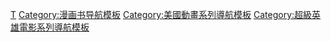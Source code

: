 {{Navbox
| name  = 忍者龜
| title = [[忍者龜]]
| state = {{{state|autocollapse}}}
| bodyclass  = hlist
| basestyle  = background: #89D33C;
| groupstyle = background: #C2E23D;

| above = 
;創作者
: [[凱文·伊斯特曼]]
: [[彼得·萊爾德]]

| group2     = [[忍者龜角色列表|角色]]<br>({{small|[[忍者龜角色登場列表|登場]]}})
| list2      =
  {{Navbox|child
  | groupstyle = background:#C2E23D;

  | group1 = 烏龜
  | list1  = 
* [[李奧納多 (忍者龜)|李奧納多]]
* {{link-en|多納太羅 (忍者龜)|Donatello (Teenage Mutant Ninja Turtles)|多納太羅}}
* {{link-en|米開朗基羅 (忍者龜)|Michelangelo (Teenage Mutant Ninja Turtles)|米開朗基羅}}
* [[拉斐爾 (忍者龜)|拉斐爾]]

  | group2 = 配角
  | list2  = 
* {{link-en|史林特 (忍者龜)|Splinter (Teenage Mutant Ninja Turtles)|史林特}}
* [[濱戶良]]
* [[艾波·歐尼爾]]
* [[凱西·瓊斯 (忍者龜)|凱西·瓊斯]]
* [[鱷魚王 (忍者龜)|鱷魚王]]
* [[機械忍者龜]]
* [[宮本兔]]
* [[Mighty Mutanimals]]

  | group3 = 反派
  | list3 = 
* [[許瑞德 (忍者龜)|許瑞德]]
* [[Foot Clan]]
* [[Karai (character)|Karai]]
* [[Baxter Stockman]]
* {{link-en|比巴與洛克史迪|Bebop and Rocksteady}}
* {{link-en|克朗 (忍者龜)|Krang|克朗}}
* [[Rat King]]
* [[Slash (Teenage Mutant Ninja Turtles)|Slash]]
* [[Tokka and Rahzar]]
* [[Hun (Teenage Mutant Ninja Turtles)|Hun]]
}}

| group3 = 漫畫
| list3  = 
* [[Teenage Mutant Ninja Turtles (Mirage Studios)|Mirage comic series]]
* ''[[Tales of the Teenage Mutant Ninja Turtles|Tales]]''
* ''[[Teenage Mutant Ninja Turtles Adventures|Adventures]]''
* ''[[Mighty Mutanimals]]''
* [[Teenage Mutant Ninja Turtles (comic strip)|Daily comic strip]]
* [[Teenage Mutant Ninja Turtles (Dreamwave Productions)|Dreamwave comics series]]
* [[Teenage Mutant Ninja Turtles (IDW Publishing)|IDW comic series]]
* [[Batman/Teenage Mutant Ninja Turtles]]

| group4 = 電視劇
| list4  = 

  {{Navbox|child
  | groupstyle = background:#C2E23D;

  | group1 = [[忍者龜 (1987年電視動畫)|1987年系列]]
  | list1  = 
* [[忍者龜 (1987年電視動畫)#角色|角色]]
* [[忍者龜 (1987年電視動畫)集數列表|集數]]
* [[忍者龜超人傳說篇]]
* [[忍者龜 (1987年電視動畫)#DVD發行|DVD發行]]

  | group2 = [[忍者龜：下一次突變]]
  | list2 =
* [[忍者龜：下一次突變#角色|角色]]
** [[維納斯 (忍者龜)|維納斯]]
* [[忍者龜：下一次突變#集數|集數]]

  | group3 = [[忍者龜 (2003年電視動畫)|2003年系列]]
  | list3 = 
* [[忍者龜 (2003年電視動畫)#角色|角色]]
* [[忍者龜 (2003年電視動畫)集數列表|集數]]
* [[永遠的忍者龜]]
* [[忍者龜 (2003年電視動畫)#DVD發行|DVD發行]]

  | group4 = [[忍者龜 (2012年電視動畫)|2012年系列]]
  | list4 = 
* [[忍者龜 (2012年電視動畫)#角色|角色]]
* [[忍者龜 (2012年電視動畫)集數列表|集數]] 

  | group5 = [[忍者龜之風雲再起]]
  | list5 = 
-
}}

| group5 = [[忍者龜系列|電影]]
| list5  = 
* 《[[忍者神龟 (1990年电影)|忍者龜]]》（1990）
** {{link-en|忍者龜 (原聲帶)|Teenage Mutant Ninja Turtles: The Original Motion Picture Soundtrack|原聲帶}}
* 《{{link-en|忍者龜續集|Teenage Mutant Ninja Turtles II: The Secret of the Ooze}}》（1991）
** {{link-en|忍者龜II (原聲帶)|Teenage Mutant Ninja Turtles II: The Secret of the Ooze: The Original Motion Picture Soundtrack|原聲帶}}
* 《{{link-en|忍者龜III：時空武士|Teenage Mutant Ninja Turtles III}}》（1993）
** {{link-en|忍者龜III (原聲帶)|Teenage Mutant Ninja Turtles III: Original Motion Picture Soundtrack|原聲帶}}
* 《[[忍者龜：炫風再起]]》（2007）
** {{link-en|忍者龜：炫風再起 (原聲帶)|TMNT: Teenage Mutant Ninja Turtles (soundtrack)|原聲帶}}
* 《[[忍者龜：變種新任務|-{zh-cn:忍者神龟：变种时代;zh-hk:忍者龜：變種新任務;zh-tw:忍者龜：變種世代}-]]》（2014）
** {{link-en|忍者龜：變種世代 (電影配樂)|Teenage Mutant Ninja Turtles: The Score|配樂}}
* 《[[忍者龜：破影而出]]》（2016）
* 《{{link-en|蝙蝠俠大戰忍者龜|Batman vs. Teenage Mutant Ninja Turtles}}》（2019）
* 《{{link-en|忍者龜之風雲再起電影版|Rise of the Teenage Mutant Ninja Turtles: The Movie}}》（2022）
* 《[[忍者龜 (2023年電影)|忍者龜]]》（2023）

| group6 = 遊戲
| list6  = 
* [[忍者神龜 街機版|街機版]]
* [[激龜忍者傳]]
* [[忍者神龜 (2003年遊戲)|2003]]
* [[忍者神龜2：並肩作戰|並肩作戰]]
* [[忍者神龜：變種格鬥|變種格鬥]]
* [[忍者神龜：衝出陰暗|衝出陰暗]]
* [[忍者龜：許瑞德的復仇|許瑞德的復仇]]

| group7 = 其他
| list7  = 
* [[Teenage Mutant Ninja Turtles action figures|Action figures]]
* [[List of Teenage Mutant Ninja Turtles alien races|Alien races]]
* [[Casey Jones (film)|''Casey Jones'' (fan film)]]
* [[Teenage Mutant Ninja Turtles food tie-ins|Food tie-ins]]
* ''[[Cartoon All-Stars to the Rescue]]''
* "[[Turtle Power]]"
* "[[Spin That Wheel]]"
* [[Dimension X (Teenage Mutant Ninja Turtles)|Dimension X]]
* [[Technodrome]]
* [[Teenage Mutant Ninja Turtles Shell Shock]]
* [[List of Teenage Mutant Ninja Turtles cast members|Cast list]]

| below = 
* {{Icon|Category}} [[:Category:忍者龜|類別]]
}}<noinclude>
{{collapsible option}}
{{DEFAULTSORT:Teenage Mutant Ninja Turtles}}
[[Category:忍者龜|T]]
[[Category:漫画书导航模板]]
[[Category:美國動畫系列導航模板]]
[[Category:超級英雄電影系列導航模板]]
</noinclude>